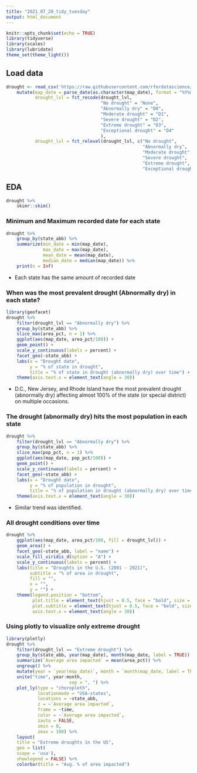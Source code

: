 ```yaml
---
title: "2021_07_20_tidy_tuesday"
output: html_document
---
```


```r
knitr::opts_chunk$set(echo = TRUE)
library(tidyverse)
library(scales)
library(lubridate)
theme_set(theme_light())
```


## Load data

```r
drought <- read_csv('https://raw.githubusercontent.com/rfordatascience/tidytuesday/master/data/2021/2021-07-20/drought.csv') %>% 
    mutate(map_date = parse_date(as.character(map_date), format = "%Y%m%d"),
           drought_lvl = fct_recode(drought_lvl,
                                    "No drought" = "None",
                                    "Abnormally dry" = "D0",
                                    "Moderate drought" = "D1",
                                    "Severe drought" = "D2",
                                    "Extreme drought" = "D3",
                                    "Exceptional drought" = "D4"
                                    ),
           drought_lvl = fct_relevel(drought_lvl, c("No drought",
                                                    "Abnormally dry",
                                                    "Moderate drought",
                                                    "Severe drought",
                                                    "Extreme drought",
                                                    "Exceptional drought")))
```

## EDA

```r
drought %>% 
    skimr::skim()
```

### Minimum and Maximum recorded date for each state

```r
drought %>% 
    group_by(state_abb) %>% 
    summarize(min_date = min(map_date),
              max_date = max(map_date),
              mean_date = mean(map_date),
              median_date = median(map_date)) %>% 
    print(n = Inf)
```

* Each state has the same amount of recorded date

### When was the most prevalent drought (Abnormally dry) in each state?

```r
library(geofacet)
drought %>% 
    filter(drought_lvl == "Abnormally dry") %>% 
    group_by(state_abb) %>% 
    slice_max(area_pct, n = 1) %>% 
    ggplot(aes(map_date, area_pct/100)) +
    geom_point() +
    scale_y_continuous(labels = percent) +
    facet_geo(~state_abb) +
    labs(x = "Drought date",
         y = "% of state in drought",
         title = "% of state in drought (abnormally dry) over time") +
    theme(axis.text.x = element_text(angle = 30))
```

* D.C., New Jersey, and Rhode Island have the most prevalent drought (abnormally dry) affecting almost 100% of the state (or special district) on multiple occasions.

### The drought (abnormally dry) hits the most population in each state

```r
drought %>% 
    filter(drought_lvl == "Abnormally dry") %>% 
    group_by(state_abb) %>% 
    slice_max(pop_pct, n = 1) %>% 
    ggplot(aes(map_date, pop_pct/100)) +
    geom_point() +
    scale_y_continuous(labels = percent) +
    facet_geo(~state_abb) +
    labs(x = "Drought date",
         y = "% of population in drought",
         title = "% of population in drought (abnormally dry) over time in each state") +
    theme(axis.text.x = element_text(angle = 30))
```

* Similar trend was identified.


### All drought conditions over time

```r
drought %>% 
    ggplot(aes(map_date, area_pct/100, fill = drought_lvl)) +
    geom_area() +
    facet_geo(~state_abb, label = "name") +
    scale_fill_viridis_d(option = "A") +
    scale_y_continuous(labels = percent) +
    labs(title = "Droughts in the U.S. (2001 - 2021)",
         subtitle = "% of area in drought",
         fill = "",
         x = "",
         y = "") +
    theme(legend.position = "bottom",
          plot.title = element_text(hjust = 0.5, face = "bold", size = 24),
          plot.subtitle = element_text(hjust = 0.5, face = "bold", size = 16),
          axis.text.x = element_text(angle = 30))
```


### Using plotly to visualize only extreme drought

```r
library(plotly)
drought %>%
    filter(drought_lvl == "Extreme drought") %>% 
    group_by(state_abb, year(map_date), month(map_date, label = TRUE)) %>% 
    summarize(`Average area impacted` = mean(area_pct)) %>% 
    ungroup() %>% 
    mutate(year = `year(map_date)`, month = `month(map_date, label = TRUE)`) %>% 
    unite("time", year:month,
                        sep = ", ") %>% 
    plot_ly(type = "choropleth",
            locationmode = "USA-states",
            locations = ~state_abb,
            z = ~`Average area impacted`,
            frame = ~time,
            color = ~`Average area impacted`,
            zauto = FALSE,
            zmin = 0,
            zmax = 100) %>% 
    layout(
    title = "Extreme droughts in the US",
    geo = list(
    scope = 'usa'),
    showlegend = FALSE) %>% 
    colorbar(title = "Avg. % of area impacted")
```

